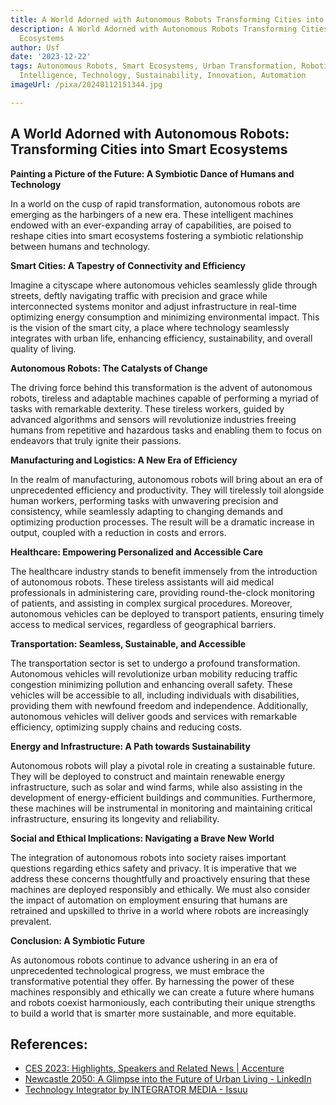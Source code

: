 ```yaml
---
title: A World Adorned with Autonomous Robots Transforming Cities into Smart Ecosystems
description: A World Adorned with Autonomous Robots Transforming Cities into Smart
  Ecosystems
author: Usf
date: '2023-12-22'
tags: Autonomous Robots, Smart Ecosystems, Urban Transformation, Robotics, Artificial
  Intelligence, Technology, Sustainability, Innovation, Automation
imageUrl: /pixa/20240112151344.jpg

---
```

## A World  Adorned with Autonomous Robots:  Transforming Cities into Smart Ecosystems

**Painting a Picture of the Future: A Symbiotic Dance of Humans  and Technology**

In a world on the cusp of rapid transformation, autonomous robots are emerging  as the harbingers of a new era. These intelligent machines endowed with an ever-expanding  array of capabilities, are poised to reshape cities into smart ecosystems fostering  a symbiotic  relationship between humans and technology.

**Smart Cities: A Tapestry of Connectivity and Efficiency**

Imagine  a cityscape where autonomous vehicles seamlessly  glide through streets, deftly navigating traffic with precision and grace while interconnected systems monitor and adjust infrastructure in real-time optimizing energy consumption and minimizing environmental impact. This is the vision of the smart city, a place where technology seamlessly integrates with urban life, enhancing efficiency, sustainability, and overall quality of living.

**Autonomous Robots: The Catalysts of Change**

The driving force behind this  transformation is the advent of autonomous robots, tireless  and adaptable  machines capable of  performing a  myriad of tasks with remarkable dexterity. These tireless workers, guided by advanced algorithms  and sensors will revolutionize industries freeing  humans from repetitive and hazardous tasks and enabling them to focus on endeavors that truly ignite their passions.

**Manufacturing and Logistics: A New Era of Efficiency**

In the realm of manufacturing, autonomous robots will bring about an era of unprecedented efficiency and productivity. They will  tirelessly toil alongside  human workers, performing tasks with unwavering precision and  consistency, while seamlessly adapting to changing demands  and optimizing production processes. The result will be a dramatic increase in output, coupled with  a reduction in costs and errors.

**Healthcare: Empowering  Personalized  and Accessible Care**

The  healthcare industry stands to benefit immensely from the introduction of autonomous robots. These  tireless  assistants will aid medical professionals in  administering care, providing round-the-clock monitoring  of patients, and  assisting in complex surgical procedures. Moreover, autonomous  vehicles can be deployed to transport patients, ensuring timely access  to medical services, regardless of geographical barriers.

**Transportation: Seamless, Sustainable, and Accessible**

The  transportation sector is set to undergo a profound transformation. Autonomous vehicles  will revolutionize urban mobility reducing traffic congestion minimizing pollution and  enhancing overall  safety. These vehicles will be accessible to all, including individuals with disabilities, providing them with newfound freedom and independence. Additionally, autonomous vehicles  will deliver goods  and services with remarkable efficiency, optimizing supply  chains  and reducing costs.

**Energy and Infrastructure: A Path towards Sustainability**

Autonomous robots will play a pivotal role in creating a sustainable future. They will be deployed to construct and maintain  renewable energy infrastructure, such as solar and  wind farms, while also assisting  in the development of energy-efficient buildings and communities. Furthermore, these machines will be instrumental in monitoring and maintaining  critical  infrastructure, ensuring its longevity and reliability.

**Social and  Ethical Implications: Navigating a Brave New World**

The  integration of autonomous robots into society raises important questions regarding ethics safety and privacy. It is imperative that we  address these concerns thoughtfully and proactively  ensuring that these machines are deployed responsibly and ethically. We must also  consider  the impact of automation on employment ensuring that humans are retrained  and upskilled to thrive in a world where robots are increasingly prevalent.

**Conclusion: A Symbiotic Future**

As autonomous robots continue to advance ushering in  an era of  unprecedented technological progress, we must embrace the transformative potential they offer. By harnessing the power of these machines  responsibly and ethically we can  create a future where humans and robots  coexist harmoniously, each contributing their  unique strengths to build a world that is smarter more sustainable, and more equitable.

## References:
- [CES 2023: Highlights, Speakers and Related News | Accenture](https://www.accenture.cn/cn-zh/about/events/ces)
- [Newcastle 2050: A Glimpse into the Future of Urban Living - LinkedIn](https://www.linkedin.com/pulse/newcastle-2050-glimpse-future-urban-living-felipe-gore)
- [Technology Integrator by INTEGRATOR MEDIA - Issuu](https://issuu.com/varmea/docs/the_integrator_-_august_2023)
